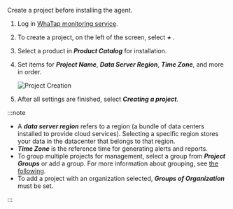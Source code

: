 Create a project before installing the agent.

1.  Log in [WhaTap monitoring service](https://service.whatap.io).

2.  To create a project, on the left of the screen, select **_+ <TR sid='project_add_btn'/>_**.

3.  Select a product in **_Product Catalog_** for installation.

4.  Set items for **_Project Name_**, **_Data Server Region_**, **_Time Zone_**, and more in order.

    ![Project Creation](/img/create-project-v2.png)

5.  After all settings are finished, select **_Creating a project_**.

:::note

-   A **_data server region_** refers to a region (a bundle of data centers installed to provide cloud services). Selecting a specific region stores your data in the datacenter that belongs to that region.
-   **_Time Zone_** is the reference time for generating alerts and reports.
-   To group multiple projects for management, select a group from **_Project Groups_** or add a group. For more information about grouping, see [the following](../project/group).
-   To add a project with an organization selected, **_Groups of Organization_** must be set.

:::
